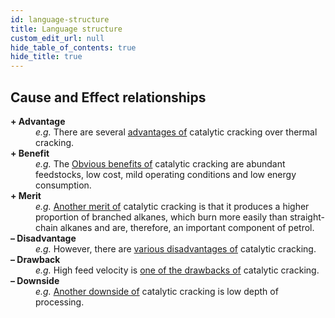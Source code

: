 ```yaml
---
id: language-structure
title: Language structure
custom_edit_url: null
hide_table_of_contents: true
hide_title: true
---
```


## Cause and Effect relationships

<dl>
  <dt>
    <b>+ Advantage</b>
  </dt>
  <dd>
    <em>e.g.</em> There are several <u>advantages of</u> catalytic cracking over
    thermal cracking.
  </dd>
  <dt>
    <b>+ Benefit</b>
  </dt>
  <dd>
    <em>e.g.</em> The <u>Obvious benefits of</u> catalytic cracking are abundant
    feedstocks, low cost, mild operating conditions and low energy consumption.
  </dd>
  <dt>
    <b>+ Merit</b>
  </dt>
  <dd>
    <em>e.g.</em> <u>Another merit of</u> catalytic cracking is that it produces
    a higher proportion of branched alkanes, which burn more easily than
    straight-chain alkanes and are, therefore, an important component of petrol.
  </dd>
  <dt>
    <b>– Disadvantage</b>
  </dt>
  <dd>
    <em>e.g.</em> However, there are <u>various disadvantages of</u> catalytic
    cracking.
  </dd>
  <dt>
    <b>– Drawback</b>
  </dt>
  <dd>
    <em>e.g.</em> High feed velocity is <u>one of the drawbacks of</u> catalytic
    cracking.
  </dd>
  <dt>
    <b>– Downside</b>
  </dt>
  <dd>
    <em>e.g.</em> <u>Another downside of</u> catalytic cracking is low depth of
    processing.
  </dd>
</dl>
